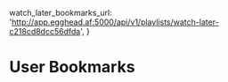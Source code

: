 
  watch_later_bookmarks_url:
    'http://app.egghead.af:5000/api/v1/playlists/watch-later-c218cd8dcc56dfda',
}

<Meta title="Components/Users/Dashboard/Bookmarks" />

# User Bookmarks

<Canvas>
  <Story name="Default">
    <div className="bg-gray-50 p-5">
      <Bookmarks viewer={viewer} />
    </div>
  </Story>
</Canvas>
